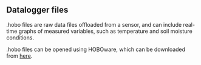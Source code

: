 ## Datalogger files

.hobo files are raw data files offloaded from a sensor, and can include real-time graphs of measured variables, such as temperature and soil moisture conditions.

.hobo files can be opened using HOBOware, which can be downloaded from [here](http://www.onsetcomp.com/hoboware-free-download). 
